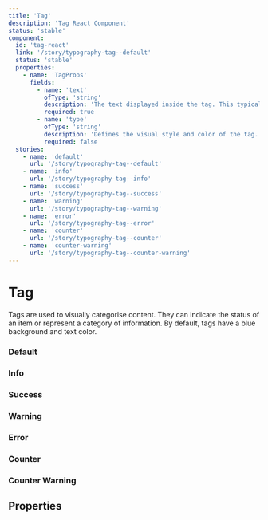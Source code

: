 ```yaml
---
title: 'Tag'
description: 'Tag React Component'
status: 'stable'
component:
  id: 'tag-react'
  link: '/story/typography-tag--default'
  status: 'stable'
  properties:
    - name: 'TagProps'
      fields:
        - name: 'text'
          ofType: 'string'
          description: 'The text displayed inside the tag. This typically represents a status or label.'
          required: true
        - name: 'type'
          ofType: 'string'
          description: 'Defines the visual style and color of the tag. Choose from predefined options like default, info, success, warning, error, counter, counterWarning.'
          required: false
  stories:
    - name: 'default'
      url: '/story/typography-tag--default'
    - name: 'info'
      url: '/story/typography-tag--info'
    - name: 'success'
      url: '/story/typography-tag--success'
    - name: 'warning'
      url: '/story/typography-tag--warning'
    - name: 'error'
      url: '/story/typography-tag--error'
    - name: 'counter'
      url: '/story/typography-tag--counter'
    - name: 'counter-warning'
      url: '/story/typography-tag--counter-warning'
---
```


# Tag

Tags are used to visually categorise content. They can indicate the status of an item or represent a category of information. By default, tags have a blue background and text color.

<Section current="react">

### Default

<ComponentPreview>
  <StorybookFrame componentId="tag-react" story="default" />
</ComponentPreview>

### Info

<ComponentPreview>
  <StorybookFrame componentId="tag-react" story="info" />
</ComponentPreview>

### Success

<ComponentPreview>
  <StorybookFrame componentId="tag-react" story="success" />
</ComponentPreview>

### Warning

<ComponentPreview>
  <StorybookFrame componentId="tag-react" story="warning" />
</ComponentPreview>

### Error

<ComponentPreview>
  <StorybookFrame componentId="tag-react" story="error" />
</ComponentPreview>

### Counter

<ComponentPreview>
  <StorybookFrame componentId="tag-react" story="counter" />
</ComponentPreview>

### Counter Warning

<ComponentPreview>
  <StorybookFrame componentId="tag-react" story="counter-warning" />
</ComponentPreview>

## Properties

<ComponentPropertiesTable componentId="tag-react" />

</Section>
